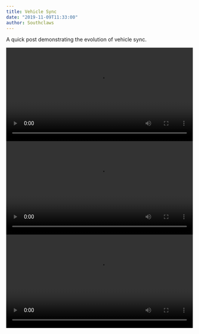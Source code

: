 ```yaml
---
title: Vehicle Sync
date: "2019-11-09T11:33:00"
author: Southclaws
---
```


A quick post demonstrating the evolution of vehicle sync.

<video autoPlay loop width="100%" controls>
  <source src="https://assets.open.mp/assets/images/videos/vehicle_sync_01.mp4" type="video/mp4" />
  Sorry, your browser doesn't support embedded videos.
</video>

<video autoPlay loop width="100%" controls>
  <source src="https://assets.open.mp/assets/images/videos/vehicle_sync_02.mp4" type="video/mp4" />
  Sorry, your browser doesn't support embedded videos.
</video>

<video autoPlay loop width="100%" controls>
  <source src="https://assets.open.mp/assets/images/videos/vehicle_sync_03.mp4" type="video/mp4" />
  Sorry, your browser doesn't support embedded videos.
</video>
